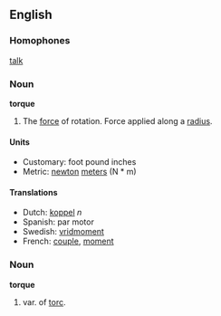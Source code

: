 ==English==
===Homophones===
[[talk]]

===Noun===
'''torque'''

#The [[force]] of rotation.  Force applied along a [[radius]].

====Units====

*Customary: foot pound inches
*Metric: [[newton]] [[meter]]s (N * m)

====Translations====
*Dutch: [[koppel]] ''n''
*Spanish: par motor
*Swedish: [[vridmoment]]
*French: [[couple]], [[moment]]

===Noun===

'''torque'''

#var. of [[torc]].